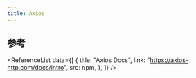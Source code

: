 ```yaml
---
title: Axios
---
```



## 参考

<ReferenceList
  data={[
    {
      title: "Axios Docs",
      link: "https://axios-http.com/docs/intro",
      src: npm,
    },
  ]}
/>

